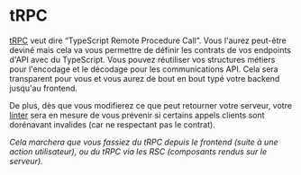 # tRPC

[tRPC](https://github.com/trpc/trpc) veut dire “TypeScript Remote Procedure Call”. Vous l'aurez peut-être deviné mais cela va vous permettre de définir les contrats de vos endpoints d'API avec du TypeScript. Vous pouvez réutiliser vos structures métiers pour l'encodage et le décodage pour les communications API. Cela sera transparent pour vous et vous aurez de bout en bout typé votre backend jusqu'au frontend.

De plus, dès que vous modifierez ce que peut retourner votre serveur, votre [linter](<https://en.wikipedia.org/wiki/Lint_(software)>) sera en mesure de vous prévenir si certains appels clients sont dorénavant invalides (car ne respectant pas le contrat).

_Cela marchera que vous fassiez du tRPC depuis le frontend (suite à une action utilisateur), ou du tRPC via les RSC (composants rendus sur le serveur)._
